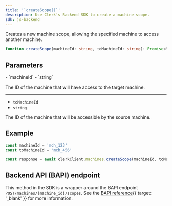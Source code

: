 ```yaml
---
title: '`createScope()`'
description: Use Clerk's Backend SDK to create a machine scope.
sdk: js-backend
---
```


Creates a new machine scope, allowing the specified machine to access another machine.

```ts
function createScope(machineId: string, toMachineId: string): Promise<MachineScope>
```

## Parameters

<Properties>
  - `machineId`
  - `string`

  The ID of the machine that will have access to the target machine.

  ---

  - `toMachineId`
  - `string`

  The ID of the machine that will be accessible by the source machine.
</Properties>

## Example

<Include src="_partials/backend/usage" />

```ts
const machineId = 'mch_123'
const toMachineId = 'mch_456'

const response = await clerkClient.machines.createScope(machineId, toMachineId)
```

## Backend API (BAPI) endpoint

This method in the SDK is a wrapper around the BAPI endpoint `POST/machines/{machine_id}/scopes`. See the [BAPI reference](/docs/reference/backend-api/tag/machines/post/machines/%7Bmachine_id%7D/scopes){{ target: '_blank' }} for more information.
